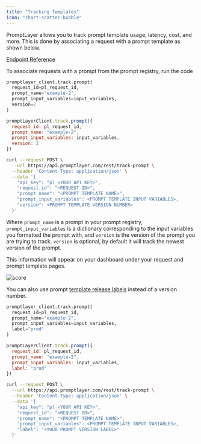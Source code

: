 ```yaml
---
title: "Tracking Templates"
icon: "chart-scatter-bubble"
---
```


PromptLayer allows you to track prompt template usage, latency, cost, and more. This is done by associating a request with a prompt template as shown below.

[Endpoint Reference](/reference/track-prompt)

To associate requests with a prompt from the prompt registry, run the code

<CodeGroup>

```python Python
promptlayer_client.track.prompt(
  request_id=pl_request_id, 
  prompt_name="example-2",
  prompt_input_variables=input_variables,
  version=2
)
```

```js JavaScript
promptLayerClient.track.prompt({
  request_id: pl_request_id, 
  prompt_name: "example-2",
  prompt_input_variables: input_variables,
  version: 2
})
```

```bash REST
curl --request POST \
  --url https://api.promptlayer.com/rest/track-prompt \
  --header 'Content-Type: application/json' \
  --data '{
    "api_key": "pl_<YOUR API KEY>",
    "request_id": "<REQUEST ID>",
    "prompt_name": "<PROMPT TEMPLATE NAME>",
    "prompt_input_variables": <PROMPT TEMPLATE INPUT VARIABLES>,
    "version": <PROMPT TEMPLATE VERSION NUMBER>
  }'
```

</CodeGroup>

Where `prompt_name` is a prompt in your prompt registry, `prompt_input_variables` is a dictionary corresponding to the input variables you formatted the prompt with, and `version` is the version of the prompt you are trying to track. `version` is optional, by default it will track the newest version of the prompt.

This information will appear on your dashboard under your request and prompt template pages.

![score](/images/tracking-template-ui.png)

You can also use prompt [template release labels](/features/prompt-registry#release-labels) instead of a version number.

<CodeGroup>

```python Python
promptlayer_client.track.prompt(
  request_id=pl_request_id, 
  prompt_name="example-2",
  prompt_input_variables=input_variables,
  label="prod"
)
```

```js JavaScript
promptLayerClient.track.prompt({
  request_id: pl_request_id, 
  prompt_name: "example-2",
  prompt_input_variables: input_variables,
  label: "prod"
})
```

```bash REST
curl --request POST \
  --url https://api.promptlayer.com/rest/track-prompt \
  --header 'Content-Type: application/json' \
  --data '{
    "api_key": "pl_<YOUR API KEY>",
    "request_id": "<REQUEST ID>",
    "prompt_name": "<PROMPT TEMPLATE NAME>",
    "prompt_input_variables": <PROMPT TEMPLATE INPUT VARIABLES>,
    "label": "<YOUR PROMPT VERSION LABEL>"
  }'
```

</CodeGroup>